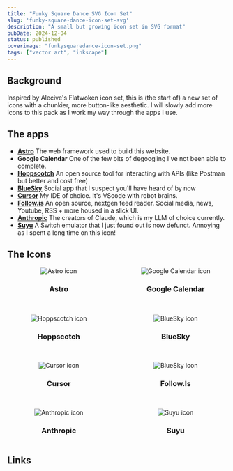 ```yaml
---
title: "Funky Square Dance SVG Icon Set"
slug: 'funky-square-dance-icon-set-svg'
description: "A small but growing icon set in SVG format"
pubDate: 2024-12-04
status: published
coverimage: "funkysquaredance-icon-set.png"
tags: ["vector art", "inkscape"]
---
```



## Background

Inspired by Alecive's Flatwoken icon set, this is (the start of) a new set of icons with a chunkier, more button-like aesthetic. I will slowly add more icons to this pack as I work my way through the apps I use.

## The apps

- **[Astro](https://astro.build)** The web framework used to build this website.
- **Google Calendar** One of the few bits of degoogling I've not been able to complete.
- **[Hoppscotch](https://github.com/hoppscotch/hoppscotch)** An open source tool for interacting with APIs (like Postman but better and cost free)
- **[BlueSky](https://bsky.app)** Social app that I suspect you'll have heard of by now
- **[Cursor](https://cursor.sh)** My IDE of choice. It's VScode with robot brains.
- **[Follow.is](https://follow.is)** An open source, nextgen feed reader. Social media, news, Youtube, RSS + more housed in a slick UI.
- **[Anthropic](https://anthropic.com)** The creators of Claude, which is my LLM of choice currently.
- **[Suyu](https://suyu.dev)** A Switch emulator that I just found out is now defunct. Annoying as I spent a long time on this icon!

## The Icons

<div style="display: grid; grid-template-columns: repeat(auto-fit, minmax(200px, 1fr)); gap: 2rem; text-align: center;">
  <div>
    <Image src={AstroIcon} alt="Astro icon" width={256}/>
    <h3>Astro</h3>
  </div>
  <div>
    <Image src={GoogleCalendar} alt="Google Calendar icon" width={256}/>
    <h3>Google Calendar</h3>
  </div>
    <div>
    <Image src={HoppscotchIcon} alt="Hoppscotch icon" width={256}/>
    <h3>Hoppscotch</h3>
  </div>
    <div>
    <Image src={BlueSkyIcon} alt="BlueSky icon" width={256}/>
    <h3>BlueSky</h3>
  </div>
      <div>
    <Image src={CursorIcon} alt="Cursor icon" width={256}/>
    <h3>Cursor</h3>
  </div>
  <div>
    <Image src={FollowIsIcon} alt="BlueSky icon" width={256}/>
    <h3>Follow.Is</h3>
  </div>
  <div>
    <Image src={Anthropic} alt="Anthropic icon" width={256}/>
    <h3>Anthropic</h3>
  </div>
  <div>
    <Image src={SuyuIcon} alt="Suyu icon" width={256}/>
    <h3>Suyu</h3>
  </div>
</div>

## Links

<GitHubRepoLink link="https://github.com/sigreer/funkysquaredance" text="repo for these icons" />
<GitHubRepoLink link="https://github.com/alecive/flatwoken" text="Alecive's Flatwoken icon set that inspired these" />